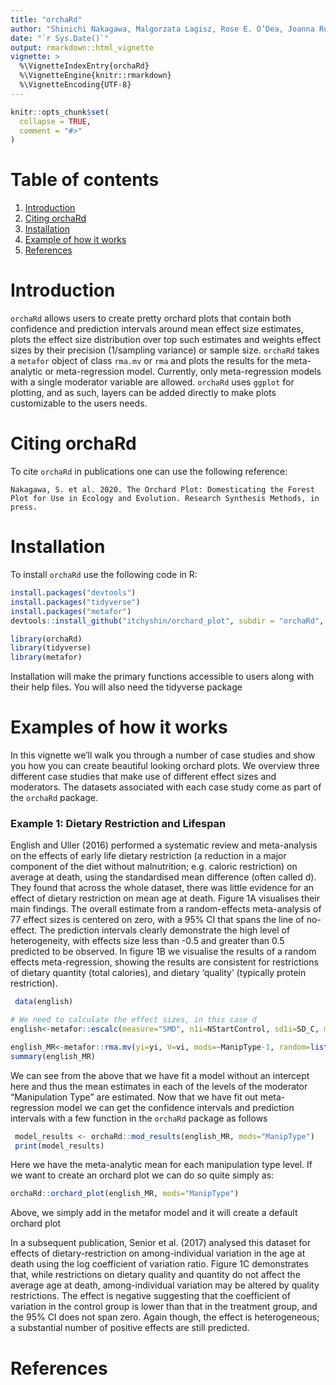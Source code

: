 ```yaml
---
title: "orchaRd"
author: "Shinichi Nakagawa, Malgorzata Lagisz, Rose E. O’Dea, Joanna Rutkowska, Daniel W.A. Noble, and Alistair M. Senior"
date: "`r Sys.Date()`"
output: rmarkdown::html_vignette
vignette: >
  %\VignetteIndexEntry{orchaRd}
  %\VignetteEngine{knitr::rmarkdown}
  %\VignetteEncoding{UTF-8}
---
```


```r
knitr::opts_chunk$set(
  collapse = TRUE,
  comment = "#>"
)
```

# Table of contents
1. [Introduction](#Introduction)
2. [Citing orchaRd](#citing)
3. [Installation](#Installation) 
4. [Example of how it works](#P4)
5. [References](#P5)


# Introduction <a name="Introduction"></a>

`orchaRd` allows users to create pretty orchard plots that contain both confidence and prediction intervals around mean effect size estimates, plots the effect size distribution over top such estimates and weights effect sizes by their precision (1/sampling variance) or sample size. `orchaRd` takes a `metafor` object of class `rma.mv` or `rma` and plots the results for the meta-analytic or meta-regression model. Currently, only meta-regression models with a single moderator variable are allowed. `orchaRd` uses `ggplot` for plotting, and as such, layers can be added directly to make plots customizable to the users needs.

# Citing orchaRd <a name="citing"></a>

To cite `orchaRd` in publications one can use the following reference:

```
Nakagawa, S. et al. 2020. The Orchard Plot: Domesticating the Forest Plot for Use in Ecology and Evolution. Research Synthesis Methods, in press.
```
# Installation <a name="Installation"></a>

To install `orchaRd` use the following code in R:

```r
install.packages("devtools")
install.packages("tidyverse")
install.packages("metafor")
devtools::install_github("itchyshin/orchard_plot", subdir = "orchaRd", force = TRUE, build_vignettes = TRUE)

library(orchaRd)
library(tidyverse)
library(metafor)
```

Installation will make the primary functions accessible to users along with their help files. You will also need the tidyverse package

# Examples of how it works <a name="P4"></a>

In this vignette we'll walk you through a number of case studies and show you how you can create beautiful looking orchard plots. We overview three different case studies that make use of different effect sizes and moderators. The datasets associated with each case study come as part of the `orchaRd` package.

### Example 1: Dietary Restriction and Lifespan
English and Uller (2016) performed a systematic review and meta-analysis on the effects of early life dietary restriction (a reduction in a major component of the diet without malnutrition; e.g. caloric restriction) on average at death, using the standardised mean difference (often called d). They found that across the whole dataset, there was little evidence for an effect of dietary restriction on mean age at death. Figure 1A visualises their main findings. The overall estimate from a random-effects meta-analysis of 77 effect sizes is centered on zero, with a 95% CI that spans the line of no-effect. The prediction intervals clearly demonstrate the high level of heterogeneity, with effects size less than -0.5 and greater than 0.5 predicted to be observed. In figure 1B we visualise the results of a random effects meta-regression, showing the results are consistent for restrictions of dietary quantity (total calories), and dietary ‘quality’ (typically protein restriction). 

```r
 data(english)

# We need to calculate the effect sizes, in this case d
english<-metafor::escalc(measure="SMD", n1i=NStartControl, sd1i=SD_C, m1i=MeanC, n2i=NStartExpt, sd2i=SD_E, m2i=MeanE, data=english)

english_MR<-metafor::rma.mv(yi=yi, V=vi, mods=~ManipType-1, random=list(~1|EffectID), data=english)
summary(english_MR)
```

We can see from the above that we have fit a model without an intercept here and thus the mean estimates in each of the levels of the moderator "Manipulation Type" are estimated. Now that we have fit out meta-regression model we can get the confidence intervals and prediction intervals with a few function in the `orchaRd` package as follows

```r
 model_results <- orchaRd::mod_results(english_MR, mods="ManipType")
 print(model_results)
```

Here we have the meta-analytic mean for each manipulation type level. If we want to create an orchard plot we can do so quite simply as:

```r
orchaRd::orchard_plot(english_MR, mods="ManipType")
```

Above, we simply add in the metafor model and it will create a default orchard plot


In a subsequent publication, Senior et al. (2017) analysed this dataset for effects of dietary-restriction on among-individual variation in the age at death using the log coefficient of variation ratio. Figure 1C demonstrates that, while restrictions on dietary quality and quantity do not affect the average age at death, among-individual variation may be altered by quality restrictions. The effect is negative suggesting that the coefficient of variation in the control group is lower than that in the treatment group, and the 95% CI does not span zero. Again though, the effect is heterogeneous; a substantial number of positive effects are still predicted. 

# References <a name="P4"></a>